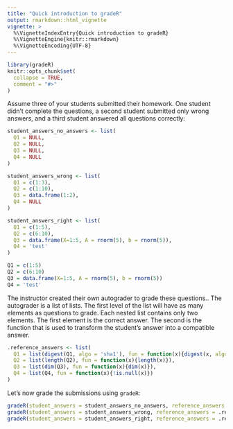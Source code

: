 ```yaml
---
title: "Quick introduction to gradeR"
output: rmarkdown::html_vignette
vignette: >
  %\VignetteIndexEntry{Quick introduction to gradeR}
  %\VignetteEngine{knitr::rmarkdown}
  %\VignetteEncoding{UTF-8}
---
```


```r
library(gradeR)
knitr::opts_chunk$set(
  collapse = TRUE,
  comment = "#>"
)
```

Assume three of your students submitted their homework. One student didn't complete the questions, a second student submitted only wrong answers, and a third student answered all questions correctly:

```r
student_answers_no_answers <- list(
  Q1 = NULL, 
  Q2 = NULL, 
  Q3 = NULL,
  Q4 = NULL
)

student_answers_wrong <- list(
  Q1 = c(1:3), 
  Q2 = c(1:10), 
  Q3 = data.frame(1:2),
  Q4 = NULL
)

student_answers_right <- list(
  Q1 = c(1:5), 
  Q2 = c(6:10), 
  Q3 = data.frame(X=1:5, A = rnorm(5), b = rnorm(5)),
  Q4 = 'test'
)

Q1 = c(1:5)
Q2 = c(6:10)
Q3 = data.frame(X=1:5, A = rnorm(5), b = rnorm(5))
Q4 = 'test'
```

The instructor created their own autograder to grade these questions.. The autograder is a list of lists. The first level of the list will have as many elements as questions to grade. Each nested list contains only two elements. The first element is the correct answer. The second is the function that is used to transform the student's answer into a compatible answer.

```r
.reference_answers <- list(
  Q1 = list(digest(Q1, algo = 'sha1'), fun = function(x){digest(x, algo = 'sha1')}), # Question 1
  Q2 = list(length(Q2), fun = function(x){length(x)}),                               # Question 2
  Q3 = list(dim(Q3), fun = function(x){dim(x)}),                                     # Question 3
  Q4 = list(Q4, fun = function(x){!is.null(x)})                                      # Question 4
)
```

Let's now grade the submissions using `gradeR`:

```r
gradeR(student_answers = student_answers_no_answers, reference_answers = .reference_answers, maximum_grade=10)
gradeR(student_answers = student_answers_wrong, reference_answers = .reference_answers, maximum_grade=10)
gradeR(student_answers = student_answers_right, reference_answers = .reference_answers, maximum_grade=10)
```


